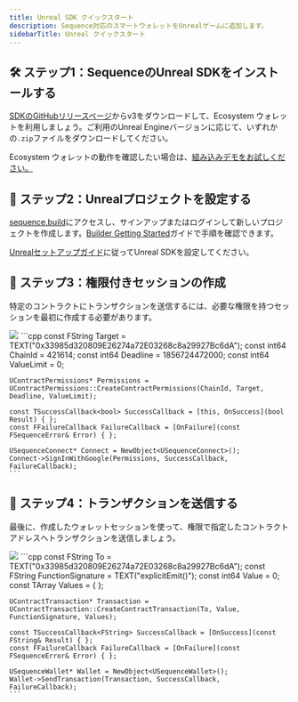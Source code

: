 ```yaml
---
title: Unreal SDK クイックスタート
description: Sequence対応のスマートウォレットをUnrealゲームに追加します。
sidebarTitle: Unreal クイックスタート
---
```


## 🛠️ ステップ1：SequenceのUnreal SDKをインストールする
[SDKのGitHubリリースページ](https://github.com/0xsequence/sequence-unreal/releases/tag/v3.0.0-beta)からv3をダウンロードして、Ecosystem ウォレットを利用しましょう。ご利用のUnreal Engineバージョンに応じて、いずれかの`.zip`ファイルをダウンロードしてください。

Ecosystem ウォレットの動作を確認したい場合は、[組み込みデモをお試しください。](/sdk/unreal/ecosystem-wallet/setup#try-our-built-in-demo)

## 🔑 ステップ2：Unrealプロジェクトを設定する
[sequence.build](https://sequence.build)にアクセスし、サインアップまたはログインして新しいプロジェクトを作成します。[Builder Getting Started](/solutions/builder/getting-started)ガイドで手順を確認できます。

[Unrealセットアップガイド](/sdk/unreal/ecosystem-wallet/setup)に従ってUnreal SDKを設定してください。

## 💼 ステップ3：権限付きセッションの作成
特定のコントラクトにトランザクションを送信するには、必要な権限を持つセッションを最初に作成する必要があります。

<Tabs>
  <Tab title="ブループリント">
    <Frame>
      <img src="/images/unreal/ecosystem/login_demo.png" />
    </Frame>
  </Tab>

  <Tab title="C++">
    ```cpp
    const FString Target = TEXT("0x33985d320809E26274a72E03268c8a29927Bc6dA");
    const int64 ChainId = 421614;
    const int64 Deadline = 1856724472000;
    const int64 ValueLimit = 0;

    UContractPermissions* Permissions = UContractPermissions::CreateContractPermissions(ChainId, Target, Deadline, ValueLimit);

    const TSuccessCallback<bool> SuccessCallback = [this, OnSuccess](bool Result) { };
    const FFailureCallback FailureCallback = [OnFailure](const FSequenceError& Error) { };

    USequenceConnect* Connect = NewObject<USequenceConnect>();
    Connect->SignInWithGoogle(Permissions, SuccessCallback, FailureCallback);
    ```
  </Tab>
</Tabs>

## 📨 ステップ4：トランザクションを送信する
最後に、作成したウォレットセッションを使って、権限で指定したコントラクトアドレスへトランザクションを送信しましょう。

<Tabs>
  <Tab title="ブループリント">
    <Frame>
      <img src="/images/unreal/ecosystem/send_transaction.png" />
    </Frame>
  </Tab>

  <Tab title="C++">
    ```cpp
    const FString To = TEXT("0x33985d320809E26274a72E03268c8a29927Bc6dA");
    const FString FunctionSignature = TEXT("explicitEmit()");
    const int64 Value = 0;
    const TArray<FString> Values = { };

    UContractTransaction* Transaction = UContractTransaction::CreateContractTransaction(To, Value, FunctionSignature, Values);

    const TSuccessCallback<FString> SuccessCallback = [OnSuccess](const FString& Result) { };
    const FFailureCallback FailureCallback = [OnFailure](const FSequenceError& Error) { };

    USequenceWallet* Wallet = NewObject<USequenceWallet>();
    Wallet->SendTransaction(Transaction, SuccessCallback, FailureCallback);
    ```
  </Tab>
</Tabs>